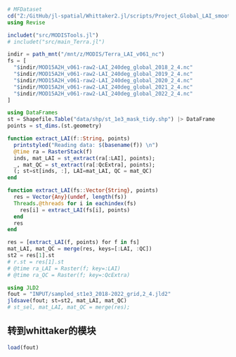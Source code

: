 ```julia
# MFDataset
cd("Z:/GitHub/jl-spatial/Whittaker2.jl/scripts/Project_Global_LAI_smoothing")
using Revise

includet("src/MODISTools.jl")
# includet("src/main_Terra.jl")

indir = path_mnt("/mnt/z/MODIS/Terra_LAI_v061_nc")
fs = [
  "$indir/MOD15A2H_v061-raw2-LAI_240deg_global_2018_2_4.nc"
  "$indir/MOD15A2H_v061-raw2-LAI_240deg_global_2019_2_4.nc"
  "$indir/MOD15A2H_v061-raw2-LAI_240deg_global_2020_2_4.nc"
  "$indir/MOD15A2H_v061-raw2-LAI_240deg_global_2021_2_4.nc"
  "$indir/MOD15A2H_v061-raw2-LAI_240deg_global_2022_2_4.nc"
]
```

```julia
using DataFrames
st = Shapefile.Table("data/shp/st_1e3_mask_tidy.shp") |> DataFrame
points = st_dims.(st.geometry)
```

```julia
function extract_LAI(f::String, points)
  printstyled("Reading data: $(basename(f)) \n")
  @time ra = RasterStack(f)
  inds, mat_LAI = st_extract(ra[:LAI], points);
  _, mat_QC = st_extract(ra[:QcExtra], points);
  (; st=st[inds, :], LAI=mat_LAI, QC = mat_QC)
end

function extract_LAI(fs::Vector{String}, points)
  res = Vector{Any}(undef, length(fs))
  Threads.@threads for i in eachindex(fs)
    res[i] = extract_LAI(fs[i], points)
  end
  res
end

res = [extract_LAI(f, points) for f in fs]
mat_LAI, mat_QC = merge(res, keys=[:LAI, :QC])
st2 = res[1].st
# r.st = res[1].st
# @time ra_LAI = Raster(f; key=:LAI)
# @time ra_QC = Raster(f; key=:QcExtra)
```

```julia
using JLD2
fout = "INPUT/sampled_st1e3_2018-2022_grid,2_4.jld2"
jldsave(fout; st=st2, mat_LAI, mat_QC)
# st_sel, mat_LAI, mat_QC = merge(res);
```

## 转到whittaker的模块
```julia
load(fout)
```
